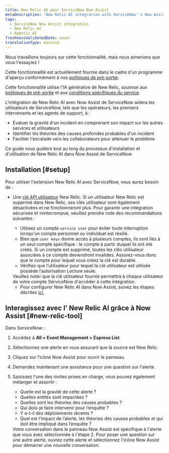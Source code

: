 ```yaml
---
title: New Relic AI pour ServiceNow Now Assist
metaDescription: 'New Relic AI integration with ServiceNow''s Now Assist will assist ServiceNow users—such as operators, first responders, and support agents - in gauging the severity of an incident by understanding its impact on other services and users, identifying probable root cause theories for an incident, and facilitating escalation to collaborators to mitigate the issue.'
tags:
  - ServiceNow Now Assist integration
  - New Relic AI
  - Agentic AI
freshnessValidatedDate: never
translationType: machine
---
```


<Callout title="Aperçu">
  Nous travaillons toujours sur cette fonctionnalité, mais nous aimerions que vous l&apos;essayiez !

  Cette fonctionnalité est actuellement fournie dans le cadre d&apos;un programme d&apos;aperçu conformément à nos [politiques de pré-sortie](/docs/licenses/license-information/referenced-policies/new-relic-pre-release-policy).

  Cette fonctionnalité utilise l&apos;IA générative de New Relic, soumise aux [politiques de pré-sortie](/docs/licenses/license-information/referenced-policies/new-relic-pre-release-policy) et aux [conditions spécifiques du service](https://newrelic.com/termsandconditions/service-specific).
</Callout>

L&apos;intégration de New Relic AI avec Now Assist de ServiceNow aidera les utilisateurs de ServiceNow, tels que les opérateurs, les premiers intervenants et les agents de support, à :

* Évaluer la gravité d&apos;un incident en comprenant son impact sur les autres services et utilisateurs
* Identifier les théories des causes profondes probables d&apos;un incident
* Faciliter l&apos;escalade vers les collaborateurs pour atténuer le problème

Ce guide vous guidera tout au long du processus d&apos;installation et d&apos;utilisation de New Relic AI dans Now Assist de ServiceNow.

## Installation [#setup]

Pour utiliser l&apos;extension New Relic AI avec ServiceNow, vous aurez besoin de :

* Une [clé API utilisateur](/docs/apis/intro-apis/new-relic-api-keys/#overview-keys) New Relic. Si un utilisateur New Relic est supprimé dans New Relic, ses clés utilisateur sont également désactivées et ne fonctionneront plus. Pour garantir une intégration sécurisée et ininterrompue, veuillez prendre note des recommandations suivantes :

  * Utilisez un compte `service user` pour éviter toute interruption lorsqu&apos;un compte personnel ou individuel est résilié.
  * Bien que `user keys` donne accès à plusieurs comptes, ils sont liés à un seul compte spécifique : le compte à partir duquel ils ont été créés. Si un compte est supprimé, toutes les clés utilisateur associées à ce compte deviendront invalides. Assurez-vous donc que le compte pour lequel vous créez la clé est durable.
  * Vérifiez que l’utilisateur pour lequel la clé utilisateur est utilisée possède l’autorisation Lecture seule.

  <Callout variant="tip" title="Note">
    Veuillez noter que la clé utilisateur fournie permettra à chaque utilisateur de votre compte ServiceNow d&apos;accéder à cette intégration.
  </Callout>

  * Pour configurer New Relic AI dans Now Assist, suivez les étapes décrites [ici.](https://www.servicenow.com/docs/csh?topicname=now-assist-itom-use-aia.html&version=latest)

## Interagissez avec l&apos; New Relic AI grâce à Now Assist [#new-relic-tool]

Dans ServiceNow :

1. Accédez à <DNT>**All &gt; Event Management &gt; Express List**</DNT>.

2. Sélectionnez une alerte en vous assurant que la source est New Relic.

3. Cliquez sur l’icône <DNT>Now Assist</DNT> pour ouvrir le panneau.

4. Demandez maintenant une assistance pour une question sur l&apos;alerte.

5. Saisissez l&apos;une des invites prises en charge, vous pouvez également mélanger et assortir :

   * Quelle est la gravité de cette alerte ?
   * Quelles entités sont impactées ?
   * Quelles sont les théories des causes probables ?
   * Qui dois-je faire intervenir pour l’enquête ?
   * Y a-t-il des déploiements récents ?
   * Quel est l’impact de l’alerte, les théories des causes probables et qui doit être impliqué dans l’enquête ?

   <Callout variant="tip" title="conseil">
     Votre conversation dans le panneau Now Assist est spécifique à l&apos;alerte que vous avez sélectionnée à l&apos;étape 2. Pour poser une question sur une autre alerte, ouvrez cette alerte et sélectionnez l&apos;icône Now Assist pour démarrer une nouvelle conversation.
   </Callout>